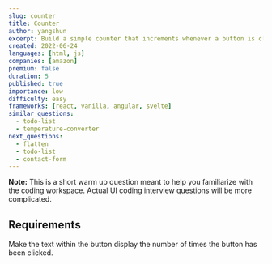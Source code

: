 ```yaml
---
slug: counter
title: Counter
author: yangshun
excerpt: Build a simple counter that increments whenever a button is clicked
created: 2022-06-24
languages: [html, js]
companies: [amazon]
premium: false
duration: 5
published: true
importance: low
difficulty: easy
frameworks: [react, vanilla, angular, svelte]
similar_questions:
  - todo-list
  - temperature-converter
next_questions:
  - flatten
  - todo-list
  - contact-form
---
```


**Note:** This is a short warm up question meant to help you familiarize with the coding workspace. Actual UI coding interview questions will be more complicated.

## Requirements

Make the text within the button display the number of times the button has been clicked.
